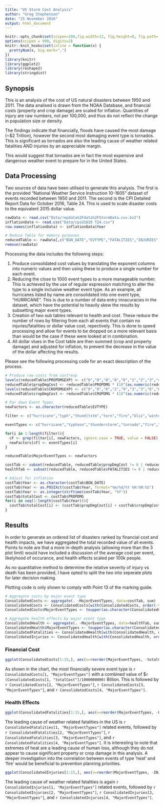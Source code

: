 ```yaml
---
title: "US Storm Cost Analysis"
author: "Greg Stephenson"
date: "25 November 2016"
output: html_document
---
```


```r
knitr::opts_chunk$set(scipen=100,fig.width=12, fig.height=8, fig.path='Figs/', echo=TRUE, warning=FALSE, message=FALSE)
options(scipen = 999, digits=2)
knitr::knit_hooks$set(inline = function(x) {
  prettyNum(x, big.mark=",")
})
library(knitr)
library(ggplot2)
library(reshape2)
library(stringdist)
```

## Synopsis

This is an analysis of the cost of US natural disasters between 1950 and 2011. The data analised is drawn from the NOAA Database, and financial costs (property and crop damage) are scaled for inflation. Quantities of injury are raw numbers, not per 100,000, and thus do not reflect the change in population size or density.

The findings indicate that financially, floods have caused the most damage (~$2 Trillion), however the second most damaging event type is tornados. This is significant as tornados are also the leading cause of weather related fatalities AND injuries by an appreciable margin.

This would suggest that tornados are in fact the most expensive and dangerous weather event to prepare for in the United States.


## Data Processing

Two sources of data have been utilised to generate this analysis. The first is the provided "National Weather Service Instruction 10-1605" dataset of events recorded between 1950 and 2011. The second is the CPI Detailed Report Data for October 2016, Table 24. This is used to scale disaster costs to the equivalent 2015 dollar value.

```r
rawData <- read.csv("Data/repdata%2Fdata%2FStormData.csv.bz2")
inflationData <- read.csv("Data/cpid1610 T24.csv")
row.names(inflationData) <- inflationData$Year

# Reduce Table for memory purposes
reducedTable <- rawData[,c("BGN_DATE","EVTYPE","FATALITIES","INJURIES","PROPDMG","PROPDMGEXP","CROPDMG","CROPDMGEXP")]
remove(rawData)
```

Processing the data includes the following steps:

1. Produce consolidated cost values by translating the exponent columns into numeric values and then using these to produce a single number for each event.
2. Reducing the close to 1000 event types to a more manageable number. This is achieved by the use of regular expression matching to alter the type to a single inclusive weather event type. As an example, all hurricanes listed by name are consolidated into one event type, "HURRICANE". This is due to a number of data entry innacuracies in the dataset, which have the potential to heavily skew the results by subsetting major event types.
3. Creation of two sub tables relevant to health and cost. These reduce the number of rows by filtering from each all events that contain no injuries/fatalities or dollar value cost, repectively. This is done to speed processing and allow for events to be dropped on a more relevant basis than would be the case if these were looked at in combination.
4. All dollar vlues in the Cost table are then summed (crop and property damage) and adjusted for inflation, to prevent the decrease in the value of the dollar affecting the results.

Please see the following processing code for an exact description of the process.

```r
# Produce raw costs from cost*exp
levels(reducedTable$PROPDMGEXP) <- c("0","0","0","0","0","1","2","3","4","5","6","7","8","9","2","2","3","6","6")
reducedTable$propDmgCost <- reducedTable$PROPDMG * (10^(as.numeric(reducedTable$PROPDMGEXP)))
levels(reducedTable$CROPDMGEXP) <- c("0","0","0","2","9","3","3","6","6")
reducedTable$cropDmgCost <- reducedTable$CROPDMG * (10^(as.numeric(reducedTable$CROPDMGEXP)))

# Par down Event Types
newFactors <- as.character(reducedTable$EVTYPE)

filter <- c("hurricane","typh","thund|tstm","torn","fire","bliz","winter","flood","rain","summary","hail","high wind","snow","ice|icy","mud","extreme|unseason|record","lightn","volcan","tropical","wind","coast|surf|swell|wave|marine|sea", "heat")

eventTypes <- c("hurricane","typhoon","thunderstorm","tornado","fire","blizzard","winter","flood","rain","summary","hail","high wind","snow","ice","mud","extreme temperatures", "lightning", "volcanic activity", "tropical storms", "high wind", "ocean related", "heat")

for(i in 1:length(filter)){
  cF <- grep(filter[i], newFactors, ignore.case = TRUE, value = FALSE)
  newFactors[cF] <- eventTypes[i]
}

reducedTable$MajorEventTypes <- newFactors

costTab <- subset(reducedTable, reducedTable$propDmgCost != 0 | reducedTable$cropDmgCost != 0)
healthTab <- subset(reducedTable, reducedTable$FATALITIES != 0 | reducedTable$INJURIES != 0)

# Adjust for inflation
costTab$Year <- as.character(costTab$BGN_DATE)
costTab$Year <- as.POSIXct(costTab$Year, format="%m/%d/%Y %H:%M:%S")
costTab$Year <- as.integer(strftime(costTab$Year, "%Y"))
costTab$totalCost <- costTab$PROPDMG
for(i in seq(1:length(costTab$Year))){
  costTab$totalCost[i] <- (costTab$propDmgCost[i] + costTab$cropDmgCost[i])*inflationData[as.character(costTab$Year[i]), "Normalised"]
}
```

## Results

In order to generate an ordered list of disasters ranked by financial cost and health impacts, we have aggregated the total recorded value of all events. Points to note are that a more in-depth analysis (allowing more than the 3 plot limit) would have included a discussion of the average cost per event, likelyhood of occurance, and health effects scaled per 100k people.

As no quantitative method to determine the relative severity of injury vs death has been provided, I have opted to split the two into seperate plots for later decision making. 

Plotting code is only shown to comply with Point 13 of the marking guide.
```r
# Aggregate costs by major event type
ConsolidatedCosts <- aggregate(. ~MajorEventTypes, data=costTab, sum)
ConsolidatedCosts <- ConsolidatedCosts[with(ConsolidatedCosts, order(-totalCost)),]
ConsolidatedCosts$MajorEventTypes <- toupper(as.character(ConsolidatedCosts$MajorEventTypes))

# Aggregate health effects by major event type
ConsolidatedHealth <- aggregate(. ~MajorEventTypes, data=healthTab, sum)
ConsolidatedHealth$MajorEventTypes <- toupper(as.character(ConsolidatedHealth$MajorEventTypes))
ConsolidatedFatalities <- ConsolidatedHealth[with(ConsolidatedHealth, order(-FATALITIES)),]
ConsolidatedInjuries <- ConsolidatedHealth[with(ConsolidatedHealth, order(-INJURIES)),]

```

### Financial Cost
```r
ggplot(ConsolidatedCosts[1:15,], aes(x=reorder(MajorEventTypes, -totalCost), y = (totalCost/1000000000))) + geom_bar(stat="identity", color = "blue", fill = "steelblue") + labs(title="Major Weather Event Types by Financial Cost", x="Event Type", y="Cost ($B)") + theme(axis.text.x = element_text(angle=45, hjust=1))
```

As shown in the chart, the most financially severe event type is `r ConsolidatedCosts[1, "MajorEventTypes"]` with a combined value of $`r (ConsolidatedCosts[1, "totalCost"]/1000000000)` Billion. This is followed by `r ConsolidatedCosts[2, "MajorEventTypes"]`, `r ConsolidatedCosts[3, "MajorEventTypes"]`, and `r ConsolidatedCosts[4, "MajorEventTypes"]`.

### Health Effects
```r
ggplot(ConsolidatedFatalities[1:15,], aes(x=reorder(MajorEventTypes, -FATALITIES), y = FATALITIES)) + geom_bar(stat="identity", color = "red", fill = "maroon") + labs(title="Major Weather Event Types by Fatalitiy Count", x="Event Type", y="Fatalities") + theme(axis.text.x = element_text(angle=45, hjust=1))
```

The leading cause of weather related fatalities in the US is `r ConsolidatedFatalities[1, "MajorEventTypes"]` related events, followed by `r ConsolidatedFatalities[2, "MajorEventTypes"]`, `r ConsolidatedFatalities[3, "MajorEventTypes"]`, and `r ConsolidatedFatalities[4, "MajorEventTypes"]`. It is interesting to note that extremes of heat are a leading cause of human loss, although they do not appear to cause significant property or crop damage in this analysis. A deeper investigation into the correlation between events of type 'heat' and 'fire' would be beneficial to prevention planning priorities.


```r
ggplot(ConsolidatedInjuries[1:15,], aes(x=reorder(MajorEventTypes, -INJURIES), y = INJURIES)) + geom_bar(stat="identity", color = "orange", fill = "yellow") + labs(title="Major Weather Event Types by Injury Count", x="Event Type", y="Injuries") + theme(axis.text.x = element_text(angle=45, hjust=1))
```

The leading cause of weather related fatalities is again `r ConsolidatedInjuries[1, "MajorEventTypes"]` related events, followed by `r ConsolidatedInjuries[2, "MajorEventTypes"]`, `r ConsolidatedInjuries[3, "MajorEventTypes"]`, and `r ConsolidatedInjuries[4, "MajorEventTypes"]`. 


